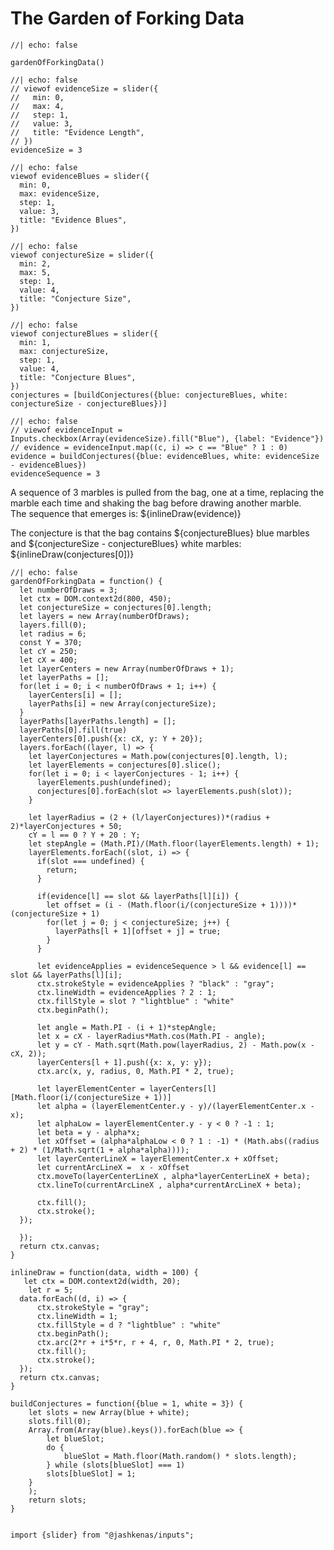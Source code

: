 # The Garden of Forking Data

```ojs
//| echo: false

gardenOfForkingData()
```

```ojs
//| echo: false
// viewof evidenceSize = slider({
//   min: 0, 
//   max: 4, 
//   step: 1,
//   value: 3,
//   title: "Evidence Length",
// })
evidenceSize = 3
```

```ojs
//| echo: false
viewof evidenceBlues = slider({
  min: 0,
  max: evidenceSize,
  step: 1,
  value: 3,
  title: "Evidence Blues",
})
```


```ojs
//| echo: false
viewof conjectureSize = slider({
  min: 2, 
  max: 5, 
  step: 1,
  value: 4, 
  title: "Conjecture Size",
})
```


```ojs
//| echo: false
viewof conjectureBlues = slider({
  min: 1, 
  max: conjectureSize, 
  step: 1,
  value: 4, 
  title: "Conjecture Blues",
})
conjectures = [buildConjectures({blue: conjectureBlues, white: conjectureSize - conjectureBlues})]
```

```ojs
//| echo: false
// viewof evidenceInput = Inputs.checkbox(Array(evidenceSize).fill("Blue"), {label: "Evidence"})
// evidence = evidenceInput.map((c, i) => c == "Blue" ? 1 : 0)
evidence = buildConjectures({blue: evidenceBlues, white: evidenceSize - evidenceBlues})
evidenceSequence = 3
```

A sequence of 3 marbles is pulled from the bag, one at a time, replacing the marble each time and shaking the bag before drawing another marble. <br/>
The sequence that emerges is: ${inlineDraw(evidence)}

The conjecture is that the bag contains ${conjectureBlues} blue marbles and ${conjectureSize - conjectureBlues} white marbles: ${inlineDraw(conjectures[0])}


```ojs
//| echo: false
gardenOfForkingData = function() {
  let numberOfDraws = 3;
  let ctx = DOM.context2d(800, 450);    
  let conjectureSize = conjectures[0].length;
  let layers = new Array(numberOfDraws);
  layers.fill(0);
  let radius = 6;
  const Y = 370;
  let cY = 250;
  let cX = 400;
  let layerCenters = new Array(numberOfDraws + 1);
  let layerPaths = [];
  for(let i = 0; i < numberOfDraws + 1; i++) {
    layerCenters[i] = [];
    layerPaths[i] = new Array(conjectureSize);
  }
  layerPaths[layerPaths.length] = [];
  layerPaths[0].fill(true)
  layerCenters[0].push({x: cX, y: Y + 20});
  layers.forEach((layer, l) => {
    let layerConjectures = Math.pow(conjectures[0].length, l);
    let layerElements = conjectures[0].slice();
    for(let i = 0; i < layerConjectures - 1; i++) {
      layerElements.push(undefined);
      conjectures[0].forEach(slot => layerElements.push(slot));
    }
    
    let layerRadius = (2 + (l/layerConjectures))*(radius + 2)*layerConjectures + 50;
    cY = l == 0 ? Y + 20 : Y;
    let stepAngle = (Math.PI)/(Math.floor(layerElements.length) + 1);
    layerElements.forEach((slot, i) => {
      if(slot === undefined) {
        return;
      }
      
      if(evidence[l] == slot && layerPaths[l][i]) {
        let offset = (i - (Math.floor(i/(conjectureSize + 1))))*(conjectureSize + 1)
        for(let j = 0; j < conjectureSize; j++) {
          layerPaths[l + 1][offset + j] = true;
        }
      }
      
      let evidenceApplies = evidenceSequence > l && evidence[l] == slot && layerPaths[l][i];
      ctx.strokeStyle = evidenceApplies ? "black" : "gray";
      ctx.lineWidth = evidenceApplies ? 2 : 1;
      ctx.fillStyle = slot ? "lightblue" : "white"
      ctx.beginPath();

      let angle = Math.PI - (i + 1)*stepAngle;
      let x = cX - layerRadius*Math.cos(Math.PI - angle);
      let y = cY - Math.sqrt(Math.pow(layerRadius, 2) - Math.pow(x - cX, 2));
      layerCenters[l + 1].push({x: x, y: y}); 
      ctx.arc(x, y, radius, 0, Math.PI * 2, true);    
      
      let layerElementCenter = layerCenters[l][Math.floor(i/(conjectureSize + 1))]
      let alpha = (layerElementCenter.y - y)/(layerElementCenter.x - x);
      let alphaLow = layerElementCenter.y - y < 0 ? -1 : 1;
      let beta = y - alpha*x;
      let xOffset = (alpha*alphaLow < 0 ? 1 : -1) * (Math.abs((radius + 2) * (1/Math.sqrt(1 + alpha*alpha))));
      let layerCenterLineX = layerElementCenter.x + xOffset;
      let currentArcLineX =  x - xOffset      
      ctx.moveTo(layerCenterLineX , alpha*layerCenterLineX + beta);
      ctx.lineTo(currentArcLineX , alpha*currentArcLineX + beta);

      ctx.fill();
      ctx.stroke();
  });

  });
  return ctx.canvas;
}

inlineDraw = function(data, width = 100) {
   let ctx = DOM.context2d(width, 20);
    let r = 5;
  data.forEach((d, i) => {
      ctx.strokeStyle = "gray";
      ctx.lineWidth = 1;
      ctx.fillStyle = d ? "lightblue" : "white"
      ctx.beginPath();
      ctx.arc(2*r + i*5*r, r + 4, r, 0, Math.PI * 2, true);    
      ctx.fill();
      ctx.stroke();
  });
  return ctx.canvas;
}

buildConjectures = function({blue = 1, white = 3}) {
    let slots = new Array(blue + white);
    slots.fill(0);
    Array.from(Array(blue).keys()).forEach(blue => {
        let blueSlot;
        do {
            blueSlot = Math.floor(Math.random() * slots.length);
        } while (slots[blueSlot] === 1)
        slots[blueSlot] = 1;
    }
    );
    return slots;
}


import {slider} from "@jashkenas/inputs";
```
